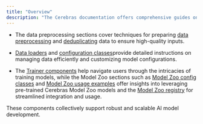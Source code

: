 ```yaml
---
title: "Overview"
description: "The Cerebras documentation offers comprehensive guides on several key components crucial for efficient machine learning workflows"
---
```


* The data preprocessing sections cover techniques for preparing [data preprocessing](/model-zoo/components/data-preprocessing/data-preprocessing.mdx) and [deduplicating](/model-zoo/components/data-deduplication-pipeline.mdx) data to ensure high-quality inputs.
    
* [Data loaders](/model-zoo/components/dataloaders/dataloaders.mdx) and [configuration classes](/model-zoo/components/model-zoo-config-classes.mdx)provide detailed instructions on managing data efficiently and customizing model configurations.
    
* The [Trainer components](/model-zoo/components/trainer-components/trainer-components.mdx) help navigate users through the intricacies of training models, while the Model Zoo sections such as [Model Zoo config classes]() and [Model Zoo usage examples](/model-zoo/components/model-zoo-config-classes.mdx) offer insights into leveraging pre-trained Cerebras Model Zoo models and the [Model Zoo registry](model_zoo_registry.html) for streamlined integration and usage.
    

These components collectively support robust and scalable AI model development.